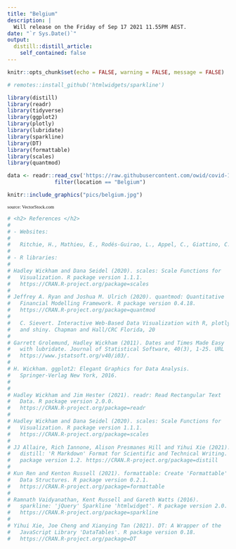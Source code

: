 ```yaml
---
title: "Belgium"
description: |
  Will release on the Friday of Sep 17 2021 11.55PM AEST.
date: "`r Sys.Date()`"
output:
  distill::distill_article:
    self_contained: false
---
```


```r
knitr::opts_chunk$set(echo = FALSE, warning = FALSE, message = FALSE)

```

```r
# remotes::install_github('htmlwidgets/sparkline')

library(distill)
library(readr)
library(tidyverse)
library(ggplot2)
library(plotly)
library(lubridate)
library(sparkline)
library(DT)
library(formattable)
library(scales)
library(quantmod)

data <- readr::read_csv('https://raw.githubusercontent.com/owid/covid-19-data/master/public/data/owid-covid-data.csv') %>% 
               filter(location == "Belgium")
```

```r
knitr::include_graphics("pics/belgium.jpg")
```
<style>
body {
  background-color: off white;
}
</style>
<p style = "font-family: verdana;font-size: 8pt;"> source: VectorStock.com </p>
```r
# <h2> References </h2>
#   
# - Websites:
#   
#   Ritchie, H., Mathieu, E., Rodés-Guirao, L., Appel, C., Giattino, C., Ortiz-Ospina, E., Hasell, J., Macdonald, B., Beltekian, D. and Roser, M., 2021. Coronavirus Pandemic (COVID-19). [online] Our World in Data. Available at: <https://ourworldindata.org/coronavirus/country/peru> [Accessed 3 September 2021].
# 
# - R libraries:
# 
# Hadley Wickham and Dana Seidel (2020). scales: Scale Functions for
#   Visualization. R package version 1.1.1.
#   https://CRAN.R-project.org/package=scales
# 
# Jeffrey A. Ryan and Joshua M. Ulrich (2020). quantmod: Quantitative
#   Financial Modelling Framework. R package version 0.4.18.
#   https://CRAN.R-project.org/package=quantmod
#   
#   C. Sievert. Interactive Web-Based Data Visualization with R, plotly,
#   and shiny. Chapman and Hall/CRC Florida, 20
# 
# Garrett Grolemund, Hadley Wickham (2011). Dates and Times Made Easy
#   with lubridate. Journal of Statistical Software, 40(3), 1-25. URL
#   https://www.jstatsoft.org/v40/i03/.
# 
# H. Wickham. ggplot2: Elegant Graphics for Data Analysis.
#   Springer-Verlag New York, 2016.
# 
# 
# Hadley Wickham and Jim Hester (2021). readr: Read Rectangular Text
#   Data. R package version 2.0.0.
#   https://CRAN.R-project.org/package=readr
# 
# Hadley Wickham and Dana Seidel (2020). scales: Scale Functions for
#   Visualization. R package version 1.1.1.
#   https://CRAN.R-project.org/package=scales
# 
# JJ Allaire, Rich Iannone, Alison Presmanes Hill and Yihui Xie (2021).
#   distill: 'R Markdown' Format for Scientific and Technical Writing. R
#   package version 1.2. https://CRAN.R-project.org/package=distill
# 
# Kun Ren and Kenton Russell (2021). formattable: Create 'Formattable'
#   Data Structures. R package version 0.2.1.
#   https://CRAN.R-project.org/package=formattable
# 
# Ramnath Vaidyanathan, Kent Russell and Gareth Watts (2016).
#   sparkline: 'jQuery' Sparkline 'htmlwidget'. R package version 2.0.
#   https://CRAN.R-project.org/package=sparkline
# 
# Yihui Xie, Joe Cheng and Xianying Tan (2021). DT: A Wrapper of the
#   JavaScript Library 'DataTables'. R package version 0.18.
#   https://CRAN.R-project.org/package=DT
  
```

